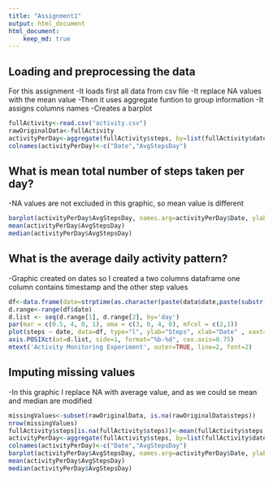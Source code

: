 ```yaml
---
title: "Assignment1"
output: html_document
html_document:
    keep_md: true
---
```


Loading and preprocessing the data
---------------------------------------------------------------
For this assignment 
-It loads first all data from csv file
-It replace NA values with the mean value
-Then it uses aggregate funtion to group information
-It assigns columns names
-Creates a barplot 

```r
fullActivity<-read.csv("activity.csv")
rawOriginalData<-fullActivity
activityPerDay<-aggregate(fullActivity$steps, by=list(fullActivity$date), mean)
colnames(activityPerDay)<-c("Date","AvgStepsDay")

```

What is mean total number of steps taken per day?
---------------------------------------------------------------
-NA values are not excluded in this graphic, so mean value is different
```r
barplot(activityPerDay$AvgStepsDay, names.arg=activityPerDay$Date, ylab="Steps", xlab="Dates", main="Average Steps Per Day (Oct-Nov 2012)")
mean(activityPerDay$AvgStepsDay)
median(activityPerDay$AvgStepsDay)
```

What is the average daily activity pattern?
---------------------------------------------------------------
-Graphic created on dates so I created a two columns dataframe one column contains timestamp and the other step values
```r
df<-data.frame(date=strptime(as.character(paste(data$date,paste(substr(formatC(data$interval, width=4, flag="0"),1,2), ":", substr(formatC(data$interval, width=4, flag="0"),3,4),sep = ""))), format="%Y-%m-%d %H:%M"),steps=data$steps)
d.range<-range(df$date)
d.list <- seq(d.range[1], d.range[2], by='day')
par(mar = c(0.5, 4, 0, 1), oma = c(3, 0, 4, 0), mfcol = c(2,1))
plot(steps ~ date, data=df, type="l", ylab="Steps", xlab="Date" , xaxt='n', las=1, cex.axis=0.75, col="blue") 
axis.POSIXct(at=d.list, side=1, format="%b-%d", cex.axis=0.75)
mtext('Activity Monitoring Experiment', outer=TRUE, line=2, font=2)
```

Imputing missing values
---------------------------------------------------------------
-In this graphic I replace NA with average value, and as we could se mean and median are modified
```r
missingValues<-subset(rawOriginalData, is.na(rawOriginalData$steps))
nrow(missingValues)
fullActivity$steps[is.na(fullActivity$steps)]<-mean(fullActivity$steps, na.rm=TRUE)
activityPerDay<-aggregate(fullActivity$steps, by=list(fullActivity$date), mean)
colnames(activityPerDay)<-c("Date","AvgStepsDay")
barplot(activityPerDay$AvgStepsDay, names.arg=activityPerDay$Date, ylab="Steps", xlab="Dates", main="Average Steps Per Day (Oct-Nov 2012)")
mean(activityPerDay$AvgStepsDay)
median(activityPerDay$AvgStepsDay)
```
